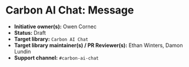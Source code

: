 
<Meta of={elementStories} />

# Carbon AI Chat: Message

* **Initiative owner(s):** Owen Cornec
* **Status:** Draft
* **Target library:** `Carbon AI Chat`
* **Target library maintainer(s) / PR Reviewer(s):** Ethan Winters, Damon Lundin
* **Support channel:** `#carbon-ai-chat`
